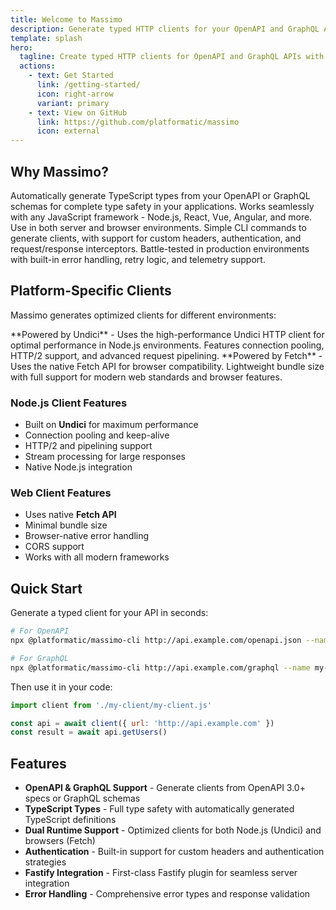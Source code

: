 ```yaml
---
title: Welcome to Massimo
description: Generate typed HTTP clients for your OpenAPI and GraphQL APIs
template: splash
hero:
  tagline: Create typed HTTP clients for OpenAPI and GraphQL APIs with automatic type generation and seamless integration with JavaScript and TypeScript applications.
  actions:
    - text: Get Started
      link: /getting-started/
      icon: right-arrow
      variant: primary
    - text: View on GitHub
      link: https://github.com/platformatic/massimo
      icon: external
---
```



## Why Massimo?

<CardGrid stagger>
	<Card title="Type-Safe Clients" icon="check-circle">
		Automatically generate TypeScript types from your OpenAPI or GraphQL schemas for complete type safety in your applications.
	</Card>
	<Card title="Framework Agnostic" icon="puzzle">
		Works seamlessly with any JavaScript framework - Node.js, React, Vue, Angular, and more. Use in both server and browser environments.
	</Card>
	<Card title="Developer Experience" icon="rocket">
		Simple CLI commands to generate clients, with support for custom headers, authentication, and request/response interceptors.
	</Card>
	<Card title="Production Ready" icon="shield">
		Battle-tested in production environments with built-in error handling, retry logic, and telemetry support.
	</Card>
</CardGrid>

## Platform-Specific Clients

Massimo generates optimized clients for different environments:

<CardGrid stagger>
	<Card title="Node.js Client" icon="seti:nodejs">
		**Powered by Undici** - Uses the high-performance Undici HTTP client for optimal performance in Node.js environments. Features connection pooling, HTTP/2 support, and advanced request pipelining.
	</Card>
	<Card title="Web Client" icon="globe">
		**Powered by Fetch** - Uses the native Fetch API for browser compatibility. Lightweight bundle size with full support for modern web standards and browser features.
	</Card>
</CardGrid>

### Node.js Client Features
- Built on **Undici** for maximum performance
- Connection pooling and keep-alive
- HTTP/2 and pipelining support
- Stream processing for large responses
- Native Node.js integration

### Web Client Features  
- Uses native **Fetch API**
- Minimal bundle size
- Browser-native error handling
- CORS support
- Works with all modern frameworks

## Quick Start

Generate a typed client for your API in seconds:

```bash
# For OpenAPI
npx @platformatic/massimo-cli http://api.example.com/openapi.json --name my-client

# For GraphQL  
npx @platformatic/massimo-cli http://api.example.com/graphql --name my-client --type graphql
```

Then use it in your code:

```js
import client from './my-client/my-client.js'

const api = await client({ url: 'http://api.example.com' })
const result = await api.getUsers()
```

## Features

- **OpenAPI & GraphQL Support** - Generate clients from OpenAPI 3.0+ specs or GraphQL schemas
- **TypeScript Types** - Full type safety with automatically generated TypeScript definitions
- **Dual Runtime Support** - Optimized clients for both Node.js (Undici) and browsers (Fetch)
- **Authentication** - Built-in support for custom headers and authentication strategies
- **Fastify Integration** - First-class Fastify plugin for seamless server integration
- **Error Handling** - Comprehensive error types and response validation
